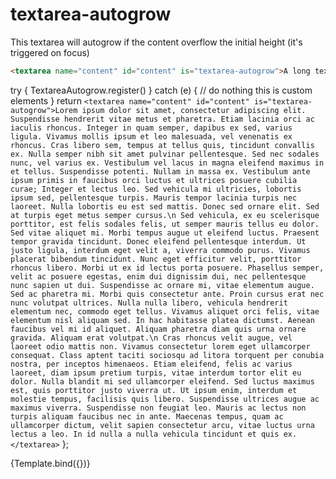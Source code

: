 
<Meta title="Elements/textarea-autogrow" id="textarea-autogrow" />

# textarea-autogrow

This textarea will autogrow if the content overflow the initial height (it's triggered on focus)

```html
<textarea name="content" id="content" is="textarea-autogrow">A long text here</textarea>
```

  try {
    TextareaAutogrow.register()
  } catch (e) {
    // do nothing this is custom elements
  }
  return `<textarea name="content" id="content" is="textarea-autogrow">Lorem ipsum dolor sit amet, consectetur adipiscing elit. Suspendisse hendrerit vitae metus et pharetra. Etiam lacinia orci ac iaculis rhoncus. Integer in quam semper, dapibus ex sed, varius ligula. Vivamus mollis ipsum et leo malesuada, vel venenatis ex rhoncus. Cras libero sem, tempus at tellus quis, tincidunt convallis ex. Nulla semper nibh sit amet pulvinar pellentesque. Sed nec sodales nunc, vel varius ex. Vestibulum vel lacus in magna eleifend maximus in et tellus. Suspendisse potenti.
Nullam in massa ex. Vestibulum ante ipsum primis in faucibus orci luctus et ultrices posuere cubilia curae; Integer et lectus leo. Sed vehicula mi ultricies, lobortis ipsum sed, pellentesque turpis. Mauris tempor lacinia turpis nec laoreet. Nulla lobortis eu est sed mattis. Donec sed ornare elit. Sed at turpis eget metus semper cursus.\n
Sed vehicula, ex eu scelerisque porttitor, est felis sodales felis, ut semper mauris tellus eu dolor. Sed vitae aliquet mi. Morbi tempus augue ut eleifend luctus. Praesent tempor gravida tincidunt. Donec eleifend pellentesque interdum. Ut justo ligula, interdum eget velit a, viverra commodo purus. Vivamus placerat bibendum tincidunt. Nunc eget efficitur velit, porttitor rhoncus libero. Morbi ut ex id lectus porta posuere.
Phasellus semper, velit ac posuere egestas, enim dui dignissim dui, nec pellentesque nunc sapien ut dui. Suspendisse ac ornare mi, vitae elementum augue. Sed ac pharetra mi. Morbi quis consectetur ante. Proin cursus erat nec nunc volutpat ultrices. Nulla nulla libero, vehicula hendrerit elementum nec, commodo eget tellus. Vivamus aliquet orci felis, vitae elementum nisl aliquam sed. In hac habitasse platea dictumst. Aenean faucibus vel mi id aliquet. Aliquam pharetra diam quis urna ornare gravida. Aliquam erat volutpat.\n
Cras rhoncus velit augue, vel laoreet odio mattis non. Vivamus consectetur lorem eget ullamcorper consequat. Class aptent taciti sociosqu ad litora torquent per conubia nostra, per inceptos himenaeos. Etiam eleifend, felis ac varius laoreet, diam ipsum pretium turpis, vitae interdum tortor elit eu dolor. Nulla blandit mi sed ullamcorper eleifend. Sed luctus maximus est, quis porttitor justo viverra ut. Ut ipsum enim, interdum et molestie tempus, facilisis quis libero. Suspendisse ultrices augue ac maximus viverra. Suspendisse non feugiat leo. Mauris ac lectus non turpis aliquam faucibus nec in ante. Maecenas tempus, quam ac ullamcorper dictum, velit sapien consectetur arcu, vitae luctus urna lectus a leo. In id nulla a nulla vehicula tincidunt et quis ex.</textarea>`
};

<Canvas>
  <Story name="Default">
    {Template.bind({})}
  </Story>
</Canvas>
